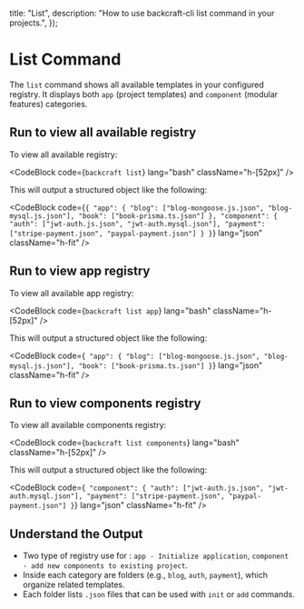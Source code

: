 
  title: "List",
  description: "How to use backcraft-cli list command in your projects.",
});

# List Command

The `list` command shows all available templates in your configured registry. It displays both `app` (project templates) and `component` (modular features) categories.

## Run to view all available registry

To view all available registry:

<CodeBlock code={`backcraft list`} lang="bash" className="h-[52px]" />

This will output a structured object like the following:

<CodeBlock
  code={`{
  "app": {
    "blog": ["blog-mongoose.js.json", "blog-mysql.js.json"],
    "book": ["book-prisma.ts.json"]
  },
  "component": {
    "auth": ["jwt-auth.js.json", "jwt-auth.mysql.json"],
    "payment": ["stripe-payment.json", "paypal-payment.json"]
  }
}`}
  lang="json"
  className="h-fit"
/>

## Run to view app registry

To view all available app registry:

<CodeBlock code={`backcraft list app`} lang="bash" className="h-[52px]" />

This will output a structured object like the following:

<CodeBlock
  code={`
  "app": {
    "blog": ["blog-mongoose.js.json", "blog-mysql.js.json"],
    "book": ["book-prisma.ts.json"]
  }`}
  lang="json"
  className="h-fit"
/>

## Run to view components registry

To view all available components registry:

<CodeBlock code={`backcraft list components`} lang="bash" className="h-[52px]" />

This will output a structured object like the following:

<CodeBlock
  code={`
  "component": {
    "auth": ["jwt-auth.js.json", "jwt-auth.mysql.json"],
    "payment": ["stripe-payment.json", "paypal-payment.json"]
  }`}
  lang="json"
  className="h-fit"
/>

## Understand the Output

- Two type of registry use for : `app - Initialize application`, `component - add new components to existing project`.
- Inside each category are folders (e.g., `blog`, `auth`, `payment`), which organize related templates.
- Each folder lists `.json` files that can be used with `init` or `add` commands.

<PrevNextBtn current="list" />
